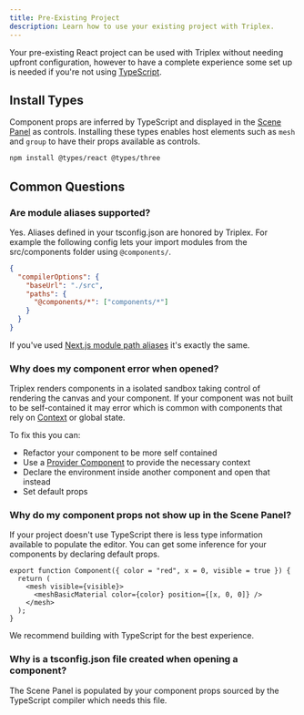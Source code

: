 ```yaml
---
title: Pre-Existing Project
description: Learn how to use your existing project with Triplex.
---
```


Your pre-existing React project can be used with Triplex without needing upfront configuration, however to have a complete experience some set up is needed if you're not using [TypeScript](https://www.typescriptlang.org/).

## Install Types

Component props are inferred by TypeScript and displayed in the [Scene Panel](/docs/building-your-scene/learn-the-ui/scene-panel) as controls. Installing these types enables host elements such as `mesh` and `group` to have their props available as controls.

```bash
npm install @types/react @types/three
```

## Common Questions

### Are module aliases supported?

Yes. Aliases defined in your tsconfig.json are honored by Triplex. For example the following config lets your import modules from the src/components folder using `@components/`.

```json filename="tsconfig.json"
{
  "compilerOptions": {
    "baseUrl": "./src",
    "paths": {
      "@components/*": ["components/*"]
    }
  }
}
```

If you've used [Next.js module path aliases](https://nextjs.org/docs/14/app/building-your-application/configuring/absolute-imports-and-module-aliases) it's exactly the same.

### Why does my component error when opened?

Triplex renders components in a isolated sandbox taking control of rendering the canvas and your component. If your component was not built to be self-contained it may error which is common with components that rely on [Context](https://react.dev/learn/passing-data-deeply-with-context) or global state.

To fix this you can:

- Refactor your component to be more self contained
- Use a [Provider Component](/docs/building-your-scene/project-config#provider-component) to provide the necessary context
- Declare the environment inside another component and open that instead
- Set default props

### Why do my component props not show up in the Scene Panel?

If your project doesn't use TypeScript there is less type information available to populate the editor. You can get some inference for your components by declaring default props.

```tsx /color = "red"/ /x = 0/ /visible = true/
export function Component({ color = "red", x = 0, visible = true }) {
  return (
    <mesh visible={visible}>
      <meshBasicMaterial color={color} position={[x, 0, 0]} />
    </mesh>
  );
}
```

We recommend building with TypeScript for the best experience.

### Why is a tsconfig.json file created when opening a component?

The Scene Panel is populated by your component props sourced by the TypeScript compiler which needs this file.
